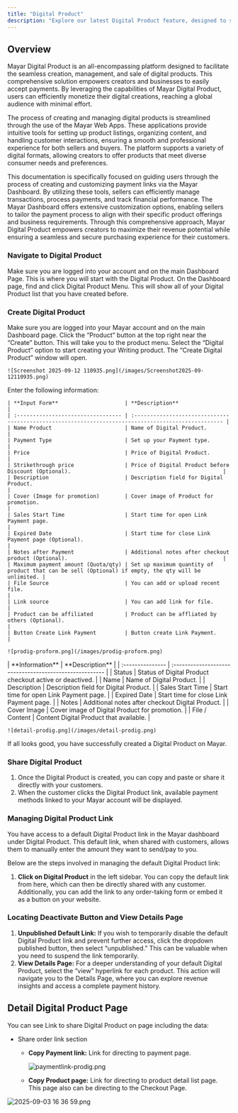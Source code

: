 ```yaml
---
title: "Digital Product"
description: "Explore our latest Digital Product feature, designed to significantly enhance your ability to create, manage, and sell digital content with unparalleled ease and efficiency. This innovative feature empowers you to transform your ideas into market-ready digital products."
---
```


## Overview

Mayar Digital Product is an all-encompassing platform designed to facilitate the seamless creation, management, and sale of digital products. This comprehensive solution empowers creators and businesses to easily accept payments. By leveraging the capabilities of Mayar Digital Product, users can efficiently monetize their digital creations, reaching a global audience with minimal effort.

The process of creating and managing digital products is streamlined through the use of the Mayar Web Apps. These applications provide intuitive tools for setting up product listings, organizing content, and handling customer interactions, ensuring a smooth and professional experience for both sellers and buyers. The platform supports a variety of digital formats, allowing creators to offer products that meet diverse consumer needs and preferences.

This documentation is specifically focused on guiding users through the process of creating and customizing payment links via the Mayar Dashboard. By utilizing these tools, sellers can efficiently manage transactions, process payments, and track financial performance. The Mayar Dashboard offers extensive customization options, enabling sellers to tailor the payment process to align with their specific product offerings and business requirements. Through this comprehensive approach, Mayar Digital Product empowers creators to maximize their revenue potential while ensuring a seamless and secure purchasing experience for their customers.

### Navigate to Digital Product

<Steps>
  <Step title="Log in to your Mayar Dashboard">
    Make sure you are logged into your account and on the main Dashboard Page. This is where you will start with the Digital Product.
  </Step>
  <Step title="From the Sidebar menu, click on Digital Product">
    On the Dashboard page, find and click Digital Product Menu. This will show all of your Digital Product list that you have created before.
  </Step>
</Steps>

### Create Digital Product

<Steps>
  <Step title="Go to Dashboard">
    Make sure you are logged into your Mayar account and on the main Dashboard page.
  </Step>
  <Step title="Access the Product Menu">
    Click the “Product” button at the top right near the “Create” button. This will take you to the product menu.
  </Step>
  <Step title="Choose Product Type">
    Select the “Digital Product” option to start creating your Writing product. The “Create Digital Product” window will open.

    ![Screenshot 2025-09-12 110935.png](/images/Screenshot2025-09-12110935.png)
  </Step>
  <Step title="Fill in Product Details">
    Enter the following information:

    | **Input Form**                     | **Description**                                                                                     |
    | :--------------------------------- | :-------------------------------------------------------------------------------------------------- |
    | Name Product                       | Name of Digital Product.                                                                            |
    | Payment Type                       | Set up your Payment type.                                                                           |
    | Price                              | Price of Digital Product.                                                                           |
    | Strikethrough price                | Price of Digital Product before Discount (Optional).                                                |
    | Description                        | Description field for Digital Product.                                                              |
    | Cover (Image for promotion)        | Cover image of Product for promotion.                                                               |
    | Sales Start Time                   | Start time for open Link Payment page.                                                              |
    | Expired Date                       | Start time for close Link Payment page (Optional).                                                  |
    | Notes after Payment                | Additional notes after checkout product (Optional).                                                 |
    | Maximum payment amount (Quota/qty) | Set up maximum quantity of product that can be sell (Optional) if empty, the qty will be unlimited. |
    | File Source                        | You can add or upload recent file.                                                                  |
    | Link source                        | You can add link for file.                                                                          |
    | Product can be affiliated          | Product can be affliated by others (Optional).                                                      |
    | Button Create Link Payment         | Button create Link Payment.                                                                         |

    ![prodig-proform.png](/images/prodig-proform.png)
  </Step>
  <Step title="Review and Finish">
    | **Information**  | **Description**                                         |
    | :--------------- | :------------------------------------------------------ |
    | Status           | Status of Digital Product checkout active or deactived. |
    | Name             | Name of Digital Product.                                |
    | Description      | Description field for Digital Product.                  |
    | Sales Start Time | Start time for open Link Payment page.                  |
    | Expired Date     | Start time for close Link Payment page.                 |
    | Notes            | Additional notes after checkout Digital Product.        |
    | Cover Image      | Cover image of Digital Product for promotion.           |
    | File / Content   | Content Digital Product that available.                 |

    ![detail-prodig.png](/images/detail-prodig.png)
  </Step>
</Steps>

If all looks good, you have successfully created a Digital Product on Mayar.

### Share Digital Product

1. Once the Digital Product is created, you can copy and paste or share it directly with your customers.
2. When the customer clicks the Digital Product link, available payment methods linked to your Mayar account will be displayed.

### Managing Digital Product Link

You have access to a default Digital Product link in the Mayar dashboard under Digital Product. This default link, when shared with customers, allows them to manually enter the amount they want to send/pay to you.

Below are the steps involved in managing the default Digital Product link:

1. **Click on Digital Product** in the left sidebar. You can copy the default link from here, which can then be directly shared with any customer. Additionally, you can add the link to any order-taking form or embed it as a button on your website.

### Locating Deactivate Button and View Details Page

1. **Unpublished Default Link:** If you wish to temporarily disable the default Digital Product link and prevent further access, click the dropdown published button, then select “unpublished.” This can be valuable when you need to suspend the link temporarily.
2. **View Details Page:** For a deeper understanding of your default Digital Product, select the “view” hyperlink for each product. This action will navigate you to the Details Page, where you can explore revenue insights and access a complete payment history.

## Detail Digital Product Page

You can see Link to share Digital Product on page including the data:

- Share order link section
  - **Copy Payment link:** Link for directing to payment page.

    ![paymentlink-prodig.png](/images/paymentlink-prodig.png)
  - **Copy Product page:** Link for directing to product detail list page. This page also can be directing to the Checkout Page.

![2025-09-03 16 36 59.png](/images/2025-09-03163659.png)